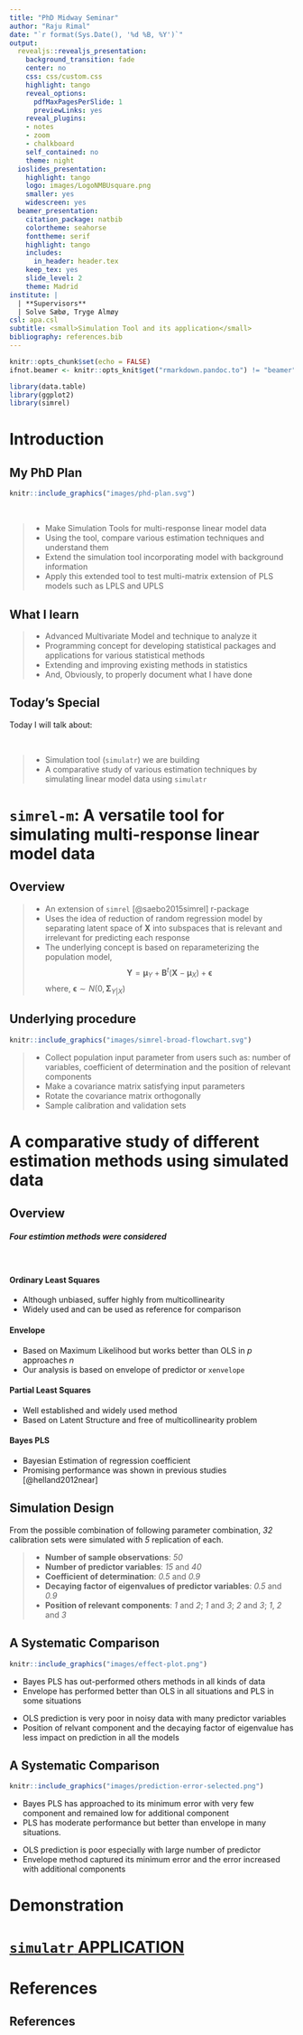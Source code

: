 ```yaml
---
title: "PhD Midway Seminar"
author: "Raju Rimal"
date: "`r format(Sys.Date(), '%d %B, %Y')`"
output:
  revealjs::revealjs_presentation:
    background_transition: fade
    center: no
    css: css/custom.css
    highlight: tango
    reveal_options:
      pdfMaxPagesPerSlide: 1
      previewLinks: yes
    reveal_plugins:
    - notes
    - zoom
    - chalkboard
    self_contained: no
    theme: night
  ioslides_presentation:
    highlight: tango
    logo: images/LogoNMBUsquare.png
    smaller: yes
    widescreen: yes
  beamer_presentation:
    citation_package: natbib
    colortheme: seahorse
    fonttheme: serif
    highlight: tango
    includes:
      in_header: header.tex
    keep_tex: yes
    slide_level: 2
    theme: Madrid
institute: |
  | **Supervisors**
  | Solve Sæbø, Tryge Almøy
csl: apa.csl
subtitle: <small>Simulation Tool and its application</small>
bibliography: references.bib
---
```


```r
knitr::opts_chunk$set(echo = FALSE)
ifnot.beamer <- knitr::opts_knit$get("rmarkdown.pandoc.to") != "beamer"
```

```r
library(data.table)
library(ggplot2)
library(simrel)
```


Introduction {data-background=#fff .header-slide}
=============================================================================

## My PhD Plan {data-background=#e2e2e2 .header-slide}

<div id = "left" class = "fragment">
```r
knitr::include_graphics("images/phd-plan.svg")
```
</div>
<br>
<div id = "right">
> - Make <span class="fragment highlight-blue">Simulation Tools</span> for multi-response linear model data
> - Using the tool, compare various <span class="fragment highlight-bold">estimation techniques</span> and <span class="fragment highlight-bold">understand</span> them
> - <span class="fragment highlight-bold">Extend</span> the simulation tool incorporating model with <span class="fragment highlight-bold">background information</span>
> - Apply this extended tool to <span class="fragment highlight-blue">test multi-matrix extension of PLS</span> models such as LPLS and UPLS
</div>

## What I learn {data-background=#e2e2e2 .header-slide}
> - Advanced Multivariate Model and technique to analyze it
> - Programming concept for developing statistical packages and applications for various statistical methods
> - Extending and improving existing methods in statistics
> - And, Obviously, to properly document what I have done

## Today's Special {data-background=#e2e2e2 .header-slide}

<div class="fragment">Today I will talk about:</div><br/>

> - Simulation tool (<span class="fragment highlight-blue">`simulatr`</span>) we are building
> - A <span class="fragment highlight-blue">comparative study</span> of various estimation techniques by simulating linear model data using `simulatr`

`simrel-m`: A versatile tool for simulating multi-response linear model data {data-background=#fff .header-slide}
=============================================================================

## Overview {data-background=#e2e2e2 .header-slide}
> - An extension of `simrel` [@saebo2015simrel] r-package
> - Uses the idea of reduction of random regression model by separating latent space of $\mathbf{X}$ into subspaces that is relevant and irrelevant for predicting each response
> - The underlying concept is based on reparameterizing the population model, 
$$
\mathbf{Y} = \boldsymbol{\mu}_{Y} + \mathbf{B}^t\left(\mathbf{X} - \boldsymbol{\mu}_X\right) + \boldsymbol{\epsilon}
$$
where, $\boldsymbol{\epsilon} \sim N(0, \boldsymbol{\Sigma}_{Y|X})$


## Underlying procedure {data-background=#e2e2e2 .header-slide}

<div id = "left" class = "fragment">

```r
knitr::include_graphics("images/simrel-broad-flowchart.svg")
```

</div>

<div id = "right">

> - Collect population input parameter from users such as: number of variables, coefficient of determination and the position of relevant components
> - Make a covariance matrix satisfying input parameters
> - Rotate the covariance matrix orthogonally
> - Sample calibration and validation sets

</div>

A comparative study of different estimation methods using simulated data {data-background=#fff .header-slide}
=============================================================================

## Overview {data-background=#e2e2e2 .header-slide}

##### Four estimtion methods were considered {.fragment}

<br/>
<div class = "fragment">

<div id = "left">

#### Ordinary Least Squares {.fragment .highlight-current-mediumgreen}
- Although unbiased, suffer highly from multicollinearity
- Widely used and can be used as reference for comparison


#### Envelope {.fragment .highlight-current-blue}
- Based on Maximum Likelihood but works better than OLS in $p$ approaches $n$
- Our analysis is based on envelope of predictor or `xenvelope`

</div>

<div id = "right">

#### Partial Least Squares {.fragment .highlight-current-purple} 
- Well established and widely used method
- Based on Latent Structure and free of multicollinearity problem


#### Bayes PLS {.fragment .highlight-current-red}
- Bayesian Estimation of regression coefficient
- Promising performance was shown in previous studies [@helland2012near]

</div>
</div>

## Simulation Design {data-background=#e2e2e2 .header-slide}
From the possible combination of following parameter combination, *32* calibration sets were simulated with *5* replication of each.

> - **Number of sample observations**: _50_
> - **Number of predictor variables**: _15_ and _40_
> - **Coefficient of determination**: _0.5_ and _0.9_
> - **Decaying factor of eigenvalues of predictor variables**: _0.5_ and _0.9_
> - **Position of relevant components**: _1_ and _2_; _1_ and _3_; _2_ and _3_; _1_, _2_ and _3_

## A Systematic Comparison {data-background=#e2e2e2 .header-slide}
<div class="fragment">

```r
knitr::include_graphics("images/effect-plot.png")
```
</div>

<div class = "fragment">
<div id = "left">
- Bayes PLS has out-performed others methods in all kinds of data
- Envelope has performed better than OLS in all situations and PLS in some situations
</div>
<div id = "right">
- OLS prediction is very poor in noisy data with many predictor variables
- Position of relvant component and the decaying factor of eigenvalue has less impact on prediction in all the models
</div>
</div>

## A Systematic Comparison {data-background=#e2e2e2 .header-slide data-transition="none"}

<div class="fragment">

```r
knitr::include_graphics("images/prediction-error-selected.png")
```

</div>

<div class = "fragment">
<div id = "left">
- Bayes PLS has approached to its minimum error with very few component and remained low for additional component
- PLS has moderate performance but better than envelope in many situations.
</div>
<div id = "right">
- OLS prediction is poor especially with large number of predictor
- Envelope method captured its minimum error and the error increased with additional components
</div>
</div>


Demonstration {data-background=#fff .header-slide .center}
=============================================================================

## { data-background-image='images/simulatr-screenshot.png' data-background-color=#e2e2e2 .header-slide}
<h1><a href = "https://therimalaya.shinyapps.io/simulatr/" class = "big-text">
`simulatr` APPLICATION
</a></h1>

# {data-background-image='images/ThankYou.jpg' data-background-size='90% 90%' data-background-color=#fff}

# References
## References {data-background=#e2e2e2 .header-slide}
